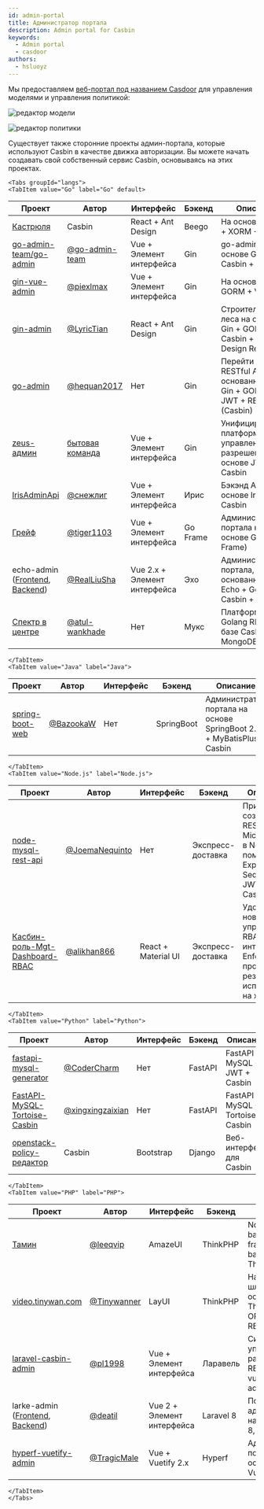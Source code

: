 ```yaml
---
id: admin-portal
title: Администратор портала
description: Admin portal for Casbin
keywords:
  - Admin portal
  - casdoor
authors:
  - hsluoyz
---
```




Мы предоставляем [веб-портал под названием Casdoor](https://casdoor.org) для управления моделями и управления политикой:

![редактор модели](https://hsluoyz.github.io/casbin/ui_model_editor.png)

![редактор политики](https://hsluoyz.github.io/casbin/ui_policy_editor.png)

Существует также сторонние проекты админ-портала, которые используют Casbin в качестве движка авторизации. Вы можете начать создавать свой собственный сервис Casbin, основываясь на этих проектах.

```mdx-code-block
<Tabs groupId="langs">
<TabItem value="Go" label="Go" default>
```

| Проект                                                                                                                    | Автор                                              | Интерфейс                    | Бэкенд   | Описание                                                                    |
| ------------------------------------------------------------------------------------------------------------------------- | -------------------------------------------------- | ---------------------------- | -------- | --------------------------------------------------------------------------- |
| [Кастрюля](https://casdoor.org)                                                                                           | Casbin                                             | React + Ant Design           | Beego    | На основе Beego + XORM + React                                              |
| [go-admin-team/go-admin](https://github.com/go-admin-team/go-admin)                                                       | [@go-admin-team](https://github.com/go-admi-team)  | Vue + Элемент интерфейса     | Gin      | go-admin На основе Gin + Casbin + GORM                                      |
| [gin-vue-admin](https://github.com/piexlmax/gin-vue-admin)                                                                | [@piexlmax](https://github.com/piexlmax)           | Vue + Элемент интерфейса     | Gin      | На основе Gin + GORM + Vue                                                  |
| [gin-admin](https://github.com/LyricTian/gin-admin)                                                                       | [@LyricTian](https://github.com/LyricTian)         | React + Ant Design           | Gin      | Строительные леса на основе Gin + GORM + Casbin + Ant Design React          |
| [go-admin](https://github.com/hequan2017/go-admin)                                                                        | [@hequan2017](https://github.com/hequan2017)       | Нет                          | Gin      | Перейти на RESTful API шлюз, основанный на Gin + GORM + JWT + RBAC (Casbin) |
| [zeus-админ](https://github.com/bullteam/zeus-admin)                                                                      | [бытовая команда](https://github.com/bullteam)     | Vue + Элемент интерфейса     | Gin      | Унифицированная платформа управления разрешениями на основе JWT + Casbin    |
| [IrisAdminApi](https://github.com/snowlyg/IrisAdminApi)                                                                   | [@снежлиг](https://github.com/snowlyg)             | Vue + Элемент интерфейса     | Ирис     | Бэкэнд API на основе Iris + Casbin                                          |
| [Грейф](https://github.com/tiger1103/gfast)                                                                               | [@tiger1103](https://github.com/tiger1103)         | Vue + Элемент интерфейса     | Go Frame | Администратор портала на основе GF (Go Frame)                               |
| echo-admin ([Frontend](https://github.com/RealLiuSha/echo-admin-ui), [Backend](https://github.com/RealLiuSha/echo-admin)) | [@RealLiuSha](https://github.com/RealLiuSha)       | Vue 2.x + Элемент интерфейса | Эхо      | Администратор портала, основанного на Echo + Gorm + Casbin + Uber-FX        |
| [Спектр в центре](https://github.com/atul-wankhade/Spec-Center)                                                           | [@atul-wankhade](https://github.com/atul-wankhade) | Нет                          | Мукс     | Платформа Golang RESTful на базе Casbin + MongoDB                           |

```mdx-code-block
</TabItem>
<TabItem value="Java" label="Java">
```

| Проект                                                         | Автор                                    | Интерфейс | Бэкенд     | Описание                                                              |
| -------------------------------------------------------------- | ---------------------------------------- | --------- | ---------- | --------------------------------------------------------------------- |
| [spring-boot-web](https://github.com/BazookaW/spring-boot-web) | [@BazookaW](https://github.com/BazookaW) | Нет       | SpringBoot | Администратор портала на основе SpringBoot 2.0 + MyBatisPlus + Casbin |

```mdx-code-block
</TabItem>
<TabItem value="Node.js" label="Node.js">
```

| Проект                                                                                         | Автор                                              | Интерфейс           | Бэкенд            | Описание                                                                                              |
| ---------------------------------------------------------------------------------------------- | -------------------------------------------------- | ------------------- | ----------------- | ----------------------------------------------------------------------------------------------------- |
| [node-mysql-rest-api](https://github.com/JoemaNequinto/node-mysql-rest-api)                    | [@JoemaNequinto](https://github.com/JoemaNequinto) | Нет                 | Экспресс-доставка | Прибор для создания RESTful APIs Microservice в Node.js с помощью Express, Sequelize, JWT и Casbin.   |
| [Касбин-роль-Mgt-Dashboard-RBAC](https://github.com/alikhan866/Casbin-Role-Mgt-Dashboard-RBAC) | [@alikhan866](https://github.com/alikhan866)       | React + Material UI | Экспресс-доставка | Удобное для новичка управление RBAC с интеграцией Enforcer для проверки результата исполнения на ходу |

```mdx-code-block
</TabItem>
<TabItem value="Python" label="Python">
```

| Проект                                                                                            | Автор                                                  | Интерфейс | Бэкенд  | Описание                            |
| ------------------------------------------------------------------------------------------------- | ------------------------------------------------------ | --------- | ------- | ----------------------------------- |
| [fastapi-mysql-generator](https://github.com/CoderCharm/fastapi-mysql-generator)                  | [@CoderCharm](https://github.com/CoderCharm)           | Нет       | FastAPI | FastAPI + MySQL + JWT + Casbin      |
| [FastAPI-MySQL-Tortoise-Casbin](https://github.com/xingxingzaixian/FastAPI-MySQL-Tortoise-Casbin) | [@xingxingzaixian](https://github.com/xingxingzaixian) | Нет       | FastAPI | FastAPI + MySQL + Tortoise + Casbin |
| [openstack-policy-редактор](https://github.com/casbin/openstack-policy-editor)                    | Casbin                                                 | Bootstrap | Django  | Веб-интерфейс для Casbin            |

```mdx-code-block
</TabItem>
<TabItem value="PHP" label="PHP">
```

| Проект                                                                                                                     | Автор                                        | Интерфейс                  | Бэкенд    | Описание                                                                   |
| -------------------------------------------------------------------------------------------------------------------------- | -------------------------------------------- | -------------------------- | --------- | -------------------------------------------------------------------------- |
| [Тамин](https://github.com/leeqvip/tadmin)                                                                                 | [@leeqvip](https://github.com/leeqvip)       | AmazeUI                    | ThinkPHP  | Non-intrusive backend framework based on ThinkPHP                          |
| [video.tinywan.com](https://github.com/Tinywan/video.tinywan.com)                                                          | [@Tinywanner](https://github.com/Tinywan)    | LayUI                      | ThinkPHP  | Надежный шлюз API, основанный на ThinkPHP5 + ORM + JWT + RBAC (Casbin)     |
| [laravel-casbin-admin](https://github.com/pl1998/laravel-casbin-admin)                                                     | [@pl1998](https://github.com/pl1998)         | Vue + Элемент интерфейса   | Ларавель  | Система управления разрешениями RBAC на основе vue-element-admin и Laravel |
| larke-admin ([Frontend](https://github.com/deatil/larke-admin-frontend), [Backend](https://github.com/deatil/larke-admin)) | [@deatil](https://github.com/deatil)         | Vue 2 + Элемент интерфейса | Laravel 8 | Портал администратора на базе Laravel 8, JWT и RBAC                        |
| [hyperf-vuetify-admin](https://github.com/TragicMale/hyperf-vuetify-admin)                                                 | [@TragicMale](https://github.com/TragicMale) | Vue + Vuetify 2.x          | Hyperf    | Администратор портала на основе Hyperf, Vuetify и Casbin                   |

```mdx-code-block
</TabItem>
</Tabs>
```
